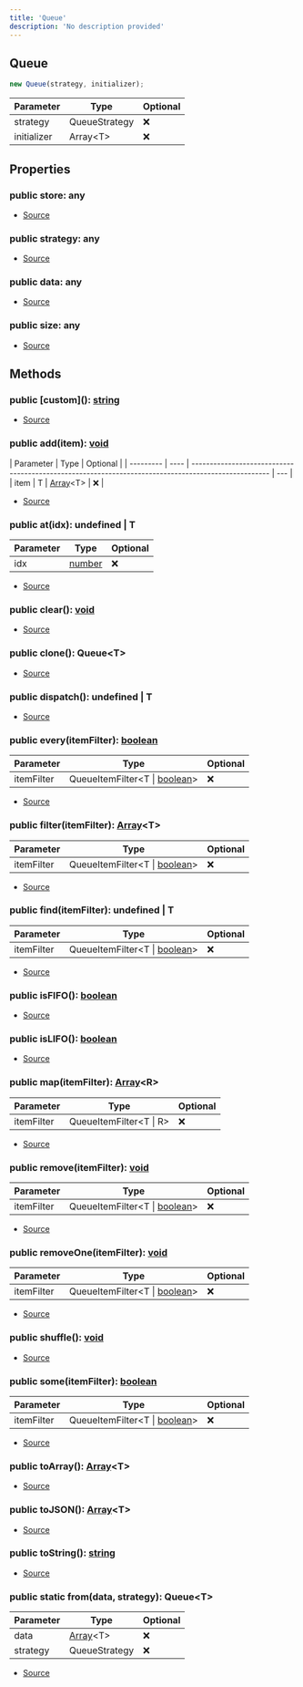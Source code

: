 ```yaml
---
title: 'Queue'
description: 'No description provided'
---
```


## Queue

```typescript
new Queue(strategy, initializer);
```

| Parameter   | Type          | Optional |
| ----------- | ------------- | -------- |
| strategy    | QueueStrategy | ❌       |
| initializer | Array\<T>     | ❌       |

## Properties

### public store: any

- [Source](https://github.com/androz2091/discord-player/blob/ce04b3f4c6671029ce4d4aa9090e56ac7e7f5666/packages/utils/src/Queue.ts#L8)

### public strategy: any

- [Source](https://github.com/androz2091/discord-player/blob/ce04b3f4c6671029ce4d4aa9090e56ac7e7f5666/packages/utils/src/Queue.ts#L9)

### public data: any

- [Source](https://github.com/androz2091/discord-player/blob/ce04b3f4c6671029ce4d4aa9090e56ac7e7f5666/packages/utils/src/Queue.ts#L20)

### public size: any

- [Source](https://github.com/androz2091/discord-player/blob/ce04b3f4c6671029ce4d4aa9090e56ac7e7f5666/packages/utils/src/Queue.ts#L107)

## Methods

### public \[custom](): [string](https://developer.mozilla.org/en-US/docs/Web/JavaScript/Reference/Global_Objects/String)

- [Source](https://github.com/androz2091/discord-player/blob/ce04b3f4c6671029ce4d4aa9090e56ac7e7f5666/packages/utils/src/Queue.ts#L123)

### public add(item): [void](https://developer.mozilla.org/en-US/docs/Web/JavaScript/Reference/Global_Objects/undefined)

| Parameter | Type | Optional                                                                                            |
| --------- | ---- | --------------------------------------------------------------------------------------------------- | --- |
| item      | T    | [Array](https://developer.mozilla.org/en-US/docs/Web/JavaScript/Reference/Global_Objects/Array)\<T> | ❌  |

- [Source](https://github.com/androz2091/discord-player/blob/ce04b3f4c6671029ce4d4aa9090e56ac7e7f5666/packages/utils/src/Queue.ts#L36)

### public at(idx): undefined | T

| Parameter | Type                                                                                              | Optional |
| --------- | ------------------------------------------------------------------------------------------------- | -------- |
| idx       | [number](https://developer.mozilla.org/en-US/docs/Web/JavaScript/Reference/Global_Objects/Number) | ❌       |

- [Source](https://github.com/androz2091/discord-player/blob/ce04b3f4c6671029ce4d4aa9090e56ac7e7f5666/packages/utils/src/Queue.ts#L94)

### public clear(): [void](https://developer.mozilla.org/en-US/docs/Web/JavaScript/Reference/Global_Objects/undefined)

- [Source](https://github.com/androz2091/discord-player/blob/ce04b3f4c6671029ce4d4aa9090e56ac7e7f5666/packages/utils/src/Queue.ts#L52)

### public clone(): Queue\<T>

- [Source](https://github.com/androz2091/discord-player/blob/ce04b3f4c6671029ce4d4aa9090e56ac7e7f5666/packages/utils/src/Queue.ts#L103)

### public dispatch(): undefined | T

- [Source](https://github.com/androz2091/discord-player/blob/ce04b3f4c6671029ce4d4aa9090e56ac7e7f5666/packages/utils/src/Queue.ts#L99)

### public every(itemFilter): [boolean](https://developer.mozilla.org/en-US/docs/Web/JavaScript/Reference/Global_Objects/Boolean)

| Parameter  | Type                                                                                                                       | Optional |
| ---------- | -------------------------------------------------------------------------------------------------------------------------- | -------- |
| itemFilter | QueueItemFilter\<T \| [boolean](https://developer.mozilla.org/en-US/docs/Web/JavaScript/Reference/Global_Objects/Boolean)> | ❌       |

- [Source](https://github.com/androz2091/discord-player/blob/ce04b3f4c6671029ce4d4aa9090e56ac7e7f5666/packages/utils/src/Queue.ts#L85)

### public filter(itemFilter): [Array](https://developer.mozilla.org/en-US/docs/Web/JavaScript/Reference/Global_Objects/Array)\<T>

| Parameter  | Type                                                                                                                       | Optional |
| ---------- | -------------------------------------------------------------------------------------------------------------------------- | -------- |
| itemFilter | QueueItemFilter\<T \| [boolean](https://developer.mozilla.org/en-US/docs/Web/JavaScript/Reference/Global_Objects/Boolean)> | ❌       |

- [Source](https://github.com/androz2091/discord-player/blob/ce04b3f4c6671029ce4d4aa9090e56ac7e7f5666/packages/utils/src/Queue.ts#L77)

### public find(itemFilter): undefined | T

| Parameter  | Type                                                                                                                       | Optional |
| ---------- | -------------------------------------------------------------------------------------------------------------------------- | -------- |
| itemFilter | QueueItemFilter\<T \| [boolean](https://developer.mozilla.org/en-US/docs/Web/JavaScript/Reference/Global_Objects/Boolean)> | ❌       |

- [Source](https://github.com/androz2091/discord-player/blob/ce04b3f4c6671029ce4d4aa9090e56ac7e7f5666/packages/utils/src/Queue.ts#L73)

### public isFIFO(): [boolean](https://developer.mozilla.org/en-US/docs/Web/JavaScript/Reference/Global_Objects/Boolean)

- [Source](https://github.com/androz2091/discord-player/blob/ce04b3f4c6671029ce4d4aa9090e56ac7e7f5666/packages/utils/src/Queue.ts#L28)

### public isLIFO(): [boolean](https://developer.mozilla.org/en-US/docs/Web/JavaScript/Reference/Global_Objects/Boolean)

- [Source](https://github.com/androz2091/discord-player/blob/ce04b3f4c6671029ce4d4aa9090e56ac7e7f5666/packages/utils/src/Queue.ts#L32)

### public map(itemFilter): [Array](https://developer.mozilla.org/en-US/docs/Web/JavaScript/Reference/Global_Objects/Array)\<R>

| Parameter  | Type                     | Optional |
| ---------- | ------------------------ | -------- |
| itemFilter | QueueItemFilter\<T \| R> | ❌       |

- [Source](https://github.com/androz2091/discord-player/blob/ce04b3f4c6671029ce4d4aa9090e56ac7e7f5666/packages/utils/src/Queue.ts#L89)

### public remove(itemFilter): [void](https://developer.mozilla.org/en-US/docs/Web/JavaScript/Reference/Global_Objects/undefined)

| Parameter  | Type                                                                                                                       | Optional |
| ---------- | -------------------------------------------------------------------------------------------------------------------------- | -------- |
| itemFilter | QueueItemFilter\<T \| [boolean](https://developer.mozilla.org/en-US/docs/Web/JavaScript/Reference/Global_Objects/Boolean)> | ❌       |

- [Source](https://github.com/androz2091/discord-player/blob/ce04b3f4c6671029ce4d4aa9090e56ac7e7f5666/packages/utils/src/Queue.ts#L63)

### public removeOne(itemFilter): [void](https://developer.mozilla.org/en-US/docs/Web/JavaScript/Reference/Global_Objects/undefined)

| Parameter  | Type                                                                                                                       | Optional |
| ---------- | -------------------------------------------------------------------------------------------------------------------------- | -------- |
| itemFilter | QueueItemFilter\<T \| [boolean](https://developer.mozilla.org/en-US/docs/Web/JavaScript/Reference/Global_Objects/Boolean)> | ❌       |

- [Source](https://github.com/androz2091/discord-player/blob/ce04b3f4c6671029ce4d4aa9090e56ac7e7f5666/packages/utils/src/Queue.ts#L68)

### public shuffle(): [void](https://developer.mozilla.org/en-US/docs/Web/JavaScript/Reference/Global_Objects/undefined)

- [Source](https://github.com/androz2091/discord-player/blob/ce04b3f4c6671029ce4d4aa9090e56ac7e7f5666/packages/utils/src/Queue.ts#L56)

### public some(itemFilter): [boolean](https://developer.mozilla.org/en-US/docs/Web/JavaScript/Reference/Global_Objects/Boolean)

| Parameter  | Type                                                                                                                       | Optional |
| ---------- | -------------------------------------------------------------------------------------------------------------------------- | -------- |
| itemFilter | QueueItemFilter\<T \| [boolean](https://developer.mozilla.org/en-US/docs/Web/JavaScript/Reference/Global_Objects/Boolean)> | ❌       |

- [Source](https://github.com/androz2091/discord-player/blob/ce04b3f4c6671029ce4d4aa9090e56ac7e7f5666/packages/utils/src/Queue.ts#L81)

### public toArray(): [Array](https://developer.mozilla.org/en-US/docs/Web/JavaScript/Reference/Global_Objects/Array)\<T>

- [Source](https://github.com/androz2091/discord-player/blob/ce04b3f4c6671029ce4d4aa9090e56ac7e7f5666/packages/utils/src/Queue.ts#L115)

### public toJSON(): [Array](https://developer.mozilla.org/en-US/docs/Web/JavaScript/Reference/Global_Objects/Array)\<T>

- [Source](https://github.com/androz2091/discord-player/blob/ce04b3f4c6671029ce4d4aa9090e56ac7e7f5666/packages/utils/src/Queue.ts#L119)

### public toString(): [string](https://developer.mozilla.org/en-US/docs/Web/JavaScript/Reference/Global_Objects/String)

- [Source](https://github.com/androz2091/discord-player/blob/ce04b3f4c6671029ce4d4aa9090e56ac7e7f5666/packages/utils/src/Queue.ts#L111)

### public static from(data, strategy): Queue\<T>

| Parameter | Type                                                                                                | Optional |
| --------- | --------------------------------------------------------------------------------------------------- | -------- |
| data      | [Array](https://developer.mozilla.org/en-US/docs/Web/JavaScript/Reference/Global_Objects/Array)\<T> | ❌       |
| strategy  | QueueStrategy                                                                                       | ❌       |

- [Source](https://github.com/androz2091/discord-player/blob/ce04b3f4c6671029ce4d4aa9090e56ac7e7f5666/packages/utils/src/Queue.ts#L24)
